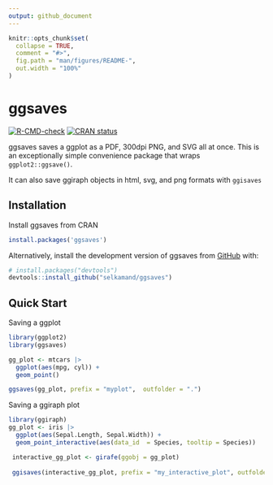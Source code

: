 ```yaml
---
output: github_document
---
```


<!-- README.md is generated from README.Rmd. Please edit that file -->

```r
knitr::opts_chunk$set(
  collapse = TRUE,
  comment = "#>",
  fig.path = "man/figures/README-",
  out.width = "100%"
)
```

# ggsaves

<!-- badges: start -->
[![R-CMD-check](https://github.com/selkamand/ggsaves/actions/workflows/R-CMD-check.yaml/badge.svg)](https://github.com/selkamand/ggsaves/actions/workflows/R-CMD-check.yaml)
[![CRAN status](https://www.r-pkg.org/badges/version/ggsaves)](https://CRAN.R-project.org/package=ggsaves)
<!-- badges: end -->

ggsaves saves a ggplot as a PDF, 300dpi PNG, and SVG all at once. This is an exceptionally simple convenience package that wraps `ggplot2::ggsave()`.

It can also save ggiraph objects in html, svg, and png formats with `ggisaves`

## Installation

Install ggsaves from CRAN

```r
install.packages('ggsaves')
```


Alternatively, install the development version of ggsaves from [GitHub](https://github.com/) with:

``` r
# install.packages("devtools")
devtools::install_github("selkamand/ggsaves")
```

## Quick Start

Saving a ggplot

```r
library(ggplot2)
library(ggsaves)

gg_plot <- mtcars |> 
  ggplot(aes(mpg, cyl)) + 
  geom_point() 

ggsaves(gg_plot, prefix = "myplot",  outfolder = ".")
```

Saving a ggiraph plot

```r
library(ggiraph)
gg_plot <- iris |> 
  ggplot(aes(Sepal.Length, Sepal.Width)) + 
  geom_point_interactive(aes(data_id  = Species, tooltip = Species))

 interactive_gg_plot <- girafe(ggobj = gg_plot)
 
 ggisaves(interactive_gg_plot, prefix = "my_interactive_plot", outfolder = ".")
```



